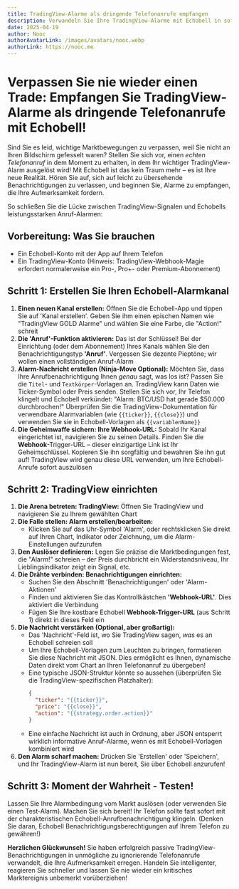 ```yaml
---
title: TradingView-Alarme als dringende Telefonanrufe empfangen
description: Verwandeln Sie Ihre TradingView-Alarme mit Echobell in sofortige Telefonanrufe.
date: 2025-04-19
author: Nooc
authorAvatarLink: /images/avatars/nooc.webp
authorLink: https://nooc.me
---
```


# Verpassen Sie nie wieder einen Trade: Empfangen Sie TradingView-Alarme als dringende Telefonanrufe mit Echobell!

Sind Sie es leid, wichtige Marktbewegungen zu verpassen, weil Sie nicht an Ihren Bildschirm gefesselt waren? Stellen Sie sich vor, einen _echten Telefonanruf_ in dem Moment zu erhalten, in dem Ihr wichtiger TradingView-Alarm ausgelöst wird! Mit Echobell ist das kein Traum mehr – es ist Ihre neue Realität. Hören Sie auf, sich auf leicht zu übersehende Benachrichtigungen zu verlassen, und beginnen Sie, Alarme zu empfangen, die Ihre Aufmerksamkeit fordern.

So schließen Sie die Lücke zwischen TradingView-Signalen und Echobells leistungsstarken Anruf-Alarmen:

## Vorbereitung: Was Sie brauchen

- Ein Echobell-Konto mit der App auf Ihrem Telefon
- Ein TradingView-Konto (Hinweis: TradingView-Webhook-Magie erfordert normalerweise ein Pro-, Pro+- oder Premium-Abonnement)

## Schritt 1: Erstellen Sie Ihren Echobell-Alarmkanal

1. **Einen neuen Kanal erstellen:** Öffnen Sie die Echobell-App und tippen Sie auf 'Kanal erstellen'. Geben Sie ihm einen epischen Namen wie "TradingView GOLD Alarme" und wählen Sie eine Farbe, die "Action!" schreit
2. **Die 'Anruf'-Funktion aktivieren:** Das ist der Schlüssel! Bei der Einrichtung (oder dem Abonnement) Ihres Kanals wählen Sie den Benachrichtigungstyp **'Anruf'**. Vergessen Sie dezente Pieptöne; wir wollen einen vollständigen Anruf-Alarm
3. **Alarm-Nachricht erstellen (Ninja-Move Optional):** Möchten Sie, dass Ihre Anrufbenachrichtigung Ihnen _genau_ sagt, was los ist? Passen Sie die `Titel`- und `Textkörper`-Vorlagen an. TradingView kann Daten wie Ticker-Symbol oder Preis senden. Stellen Sie sich vor, Ihr Telefon klingelt und Echobell verkündet: "Alarm: BTC/USD hat gerade $50.000 durchbrochen!" Überprüfen Sie die TradingView-Dokumentation für verwendbare Alarmvariablen (wie `{{ticker}}`, `{{close}}`) und verwenden Sie sie in Echobell-Vorlagen als `{{variablenName}}`
4. **Die Geheimwaffe sichern: Ihre Webhook-URL:** Sobald Ihr Kanal eingerichtet ist, navigieren Sie zu seinen Details. Finden Sie die **Webhook**-Trigger-URL – dieser einzigartige Link ist Ihr Geheimschlüssel. Kopieren Sie ihn sorgfältig und bewahren Sie ihn gut auf! TradingView wird genau diese URL verwenden, um Ihre Echobell-Anrufe sofort auszulösen

## Schritt 2: TradingView einrichten

1. **Die Arena betreten: TradingView:** Öffnen Sie TradingView und navigieren Sie zu Ihrem gewählten Chart
2. **Die Falle stellen: Alarm erstellen/bearbeiten:**
   - Klicken Sie auf das Uhr-Symbol 'Alarm', oder rechtsklicken Sie direkt auf Ihren Chart, Indikator oder Zeichnung, um die Alarm-Einstellungen aufzurufen
3. **Den Auslöser definieren:** Legen Sie präzise die Marktbedingungen fest, die "Alarm!" schreien – der Preis durchbricht ein Widerstandsniveau, Ihr Lieblingsindikator zeigt ein Signal, etc.
4. **Die Drähte verbinden: Benachrichtigungen einrichten:**
   - Suchen Sie den Abschnitt 'Benachrichtigungen' oder 'Alarm-Aktionen'
   - Finden und aktivieren Sie das Kontrollkästchen **'Webhook-URL'**. Dies aktiviert die Verbindung
   - Fügen Sie Ihre kostbare Echobell **Webhook-Trigger-URL** (aus Schritt 1) direkt in dieses Feld ein
5. **Die Nachricht verstärken (Optional, aber großartig):**
   - Das 'Nachricht'-Feld ist, wo Sie TradingView sagen, _was_ es an Echobell schreien soll
   - Um Ihre Echobell-Vorlagen zum Leuchten zu bringen, formatieren Sie diese Nachricht mit JSON. Dies ermöglicht es Ihnen, dynamische Daten direkt vom Chart an Ihren Telefonanruf zu übergeben!
   - Eine typische JSON-Struktur könnte so aussehen (überprüfen Sie die TradingView-spezifischen Platzhalter):
     ```json
     {
       "ticker": "{{ticker}}",
       "price": "{{close}}",
       "action": "{{strategy.order.action}}"
     }
     ```
   - Eine einfache Nachricht ist auch in Ordnung, aber JSON entsperrt wirklich informative Anruf-Alarme, wenn es mit Echobell-Vorlagen kombiniert wird
6. **Den Alarm scharf machen:** Drücken Sie 'Erstellen' oder 'Speichern', und Ihr TradingView-Alarm ist nun bereit, Sie über Echobell anzurufen!

## Schritt 3: Moment der Wahrheit - Testen!

Lassen Sie Ihre Alarmbedingung vom Markt auslösen (oder verwenden Sie einen Test-Alarm). Machen Sie sich bereit! Ihr Telefon sollte fast sofort mit der charakteristischen Echobell-Anrufbenachrichtigung klingeln. (Denken Sie daran, Echobell Benachrichtigungsberechtigungen auf Ihrem Telefon zu gewähren!)

**Herzlichen Glückwunsch!** Sie haben erfolgreich passive TradingView-Benachrichtigungen in unmögliche zu ignorierende Telefonanrufe verwandelt, die Ihre Aufmerksamkeit erregen. Handeln Sie intelligenter, reagieren Sie schneller und lassen Sie nie wieder ein kritisches Marktereignis unbemerkt vorüberziehen!
